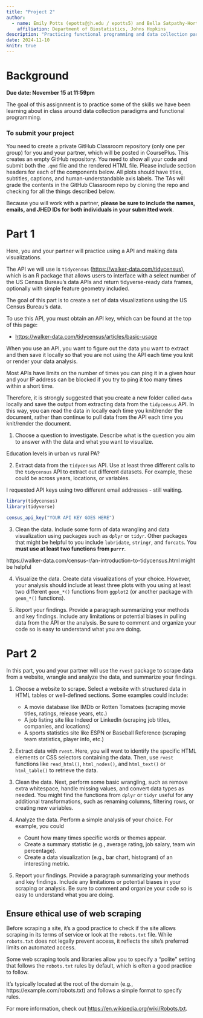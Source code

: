 ```yaml
---
title: "Project 2"
author: 
  - name: Emily Potts (epotts@jh.edu / epotts5) and Bella Satpathy-Horton (ghorton2@jh.edu / ghorton2)
    affiliation: Department of Biostatistics, Johns Hopkins
description: "Practicing functional programming and data collection paradigms"
date: 2024-11-10
knitr: true
---
```


# Background

**Due date: November 15 at 11:59pm**

The goal of this assignment is to practice some of the skills we have been learning about in class around data collection paradigms and functional programming.

### To submit your project

You need to create a private GitHub Classroom repository (only one per group) for you and your partner, which will be posted in CoursePlus. This creates an empty GitHub repository. You need to show all your code and submit both the `.qmd` file and the rendered HTML file. Please include section headers for each of the components below. All plots should have titles, subtitles, captions, and human-understandable axis labels. The TAs will grade the contents in the GitHub Classroom repo by cloning the repo and checking for all the things described below.

Because you will work with a partner, **please be sure to include the names, emails, and JHED IDs for both individuals in your submitted work**.

# Part 1

Here, you and your partner will practice using a API and making data visualizations.

The API we will use is `tidycensus` (<https://walker-data.com/tidycensus>), which is an R package that allows users to interface with a select number of the US Census Bureau’s data APIs and return tidyverse-ready data frames, optionally with simple feature geometry included.

The goal of this part is to create a set of data visualizations using the US Census Bureau's data.

::: callout-important
To use this API, you must obtain an API key, which can be found at the top of this page:

-   <https://walker-data.com/tidycensus/articles/basic-usage>
:::

::: callout-tip
When you use an API, you want to figure out the data you want to extract and then save it locally so that you are not using the API each time you knit or render your data analysis.

Most APIs have limits on the number of times you can ping it in a given hour and your IP address can be blocked if you try to ping it too many times within a short time.

Therefore, it is strongly suggested that you create a new folder called `data` locally and save the output from extracting data from the `tidycensus` API. In this way, you can read the data in locally each time you knit/render the document, rather than continue to pull data from the API each time you knit/render the document.
:::

1.  Choose a question to investigate. Describe what is the question you aim to answer with the data and what you want to visualize.

Education levels in urban vs rural PA?

2.  Extract data from the `tidycensus` API. Use at least three different calls to the `tidycensus` API to extract out different datasets. For example, these could be across years, locations, or variables.

I requested API keys using two different email addresses - still waiting.

```r
library(tidycensus)
library(tidyverse)

census_api_key("YOUR API KEY GOES HERE")
```

3.  Clean the data. Include some form of data wrangling and data visualization using packages such as `dplyr` or `tidyr`. Other packages that might be helpful to you include `lubridate`, `stringr`, and `forcats`. You **must use at least two functions from `purrr`**.

https://walker-data.com/census-r/an-introduction-to-tidycensus.html might be helpful

4.  Visualize the data. Create data visualizations of your choice. However, your analysis should include at least three plots with you using at least two different `geom_*()` functions from `ggplot2` (or another package with `geom_*()` functions).

5.  Report your findings. Provide a paragraph summarizing your methods and key findings. Include any limitations or potential biases in pulling data from the API or the analysis. Be sure to comment and organize your code so is easy to understand what you are doing.

# Part 2

In this part, you and your partner will use the `rvest` package to scrape data from a website, wrangle and analyze the data, and summarize your findings.

1.  Choose a website to scrape. Select a website with structured data in HTML tables or well-defined sections. Some examples could include:

    -   A movie database like IMDb or Rotten Tomatoes (scraping movie titles, ratings, release years, etc.)
    -   A job listing site like Indeed or LinkedIn (scraping job titles, companies, and locations)
    -   A sports statistics site like ESPN or Baseball Reference (scraping team statistics, player info, etc.)

2.  Extract data with `rvest`. Here, you will want to identify the specific HTML elements or CSS selectors containing the data. Then, use `rvest` functions like `read_html()`, `html_nodes()`, and `html_text()` or `html_table()` to retrieve the data.


3.  Clean the data. Next, perform some basic wrangling, such as remove extra whitespace, handle missing values, and convert data types as needed. You might find the functions from `dplyr` or `tidyr` useful for any additional transformations, such as renaming columns, filtering rows, or creating new variables.

4.  Analyze the data. Perform a simple analysis of your choice. For example, you could

    -   Count how many times specific words or themes appear.
    -   Create a summary statistic (e.g., average rating, job salary, team win percentage).
    -   Create a data visualization (e.g., bar chart, histogram) of an interesting metric.

5.  Report your findings. Provide a paragraph summarizing your methods and key findings. Include any limitations or potential biases in your scraping or analysis. Be sure to comment and organize your code so is easy to understand what you are doing.

::: callout-caution
## Ensure ethical use of web scraping

Before scraping a site, it's a good practice to check if the site allows scraping in its terms of service or look at the `robots.txt` file. While `robots.txt` does not legally prevent access, it reflects the site's preferred limits on automated access.

Some web scraping tools and libraries allow you to specify a "polite" setting that follows the `robots.txt` rules by default, which is often a good practice to follow.

It’s typically located at the root of the domain (e.g., https://example.com/robots.txt) and follows a simple format to specify rules.

For more information, check out <https://en.wikipedia.org/wiki/Robots.txt>.
:::
